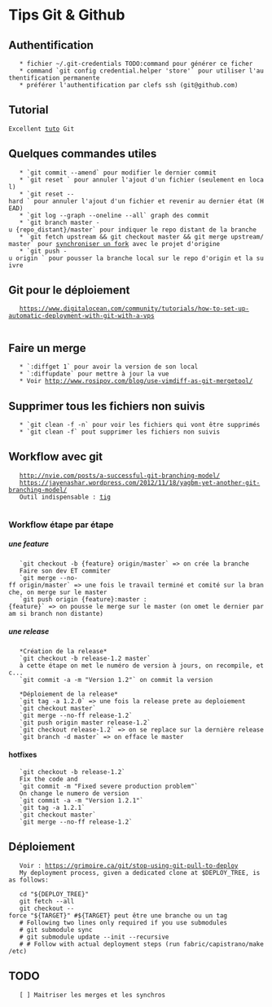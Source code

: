 = Tips Git & Github =

== Authentification ==

	* fichier ~/.git-credentials TODO:command pour générer ce ficher
	* command `git config credential.helper 'store'` pour utiliser l'authentification permanente
	* préférer l'authentification par clefs ssh (git@github.com)

== Tutorial ==

 Excellent [[http://blog.octo.com/git-dans-la-pratique-12/|tuto]] Git 
 
== Quelques commandes utiles ==

    * `git commit --amend` pour modifier le dernier commit
    * `git reset <file>` pour annuler l'ajout d'un fichier (seulement en local)
    * `git reset --hard <file>` pour annuler l'ajout d'un fichier et revenir au dernier état (HEAD)
    * `git log --graph --oneline --all` graph des commit
    * `git branch master -u {repo_distant}/master` pour indiquer le repo distant de la branche
    * `git fetch upstream && git checkout master && git merge upstream/master` pour [[https://www.sumonselim.com/sync-forked-github-repository-master/|synchroniser un fork]] avec le projet d'origine 
    * `git push -u origin <branch>` pour pousser la branche local sur le repo d'origin et la suivre

== Git pour le déploiement ==
	https://www.digitalocean.com/community/tutorials/how-to-set-up-automatic-deployment-with-git-with-a-vps
	
== Faire un merge ==

    * `:diffget 1` pour avoir la version de son local
    * `:diffupdate` pour mettre à jour la vue
    * Voir http://www.rosipov.com/blog/use-vimdiff-as-git-mergetool/

== Supprimer tous les fichiers non suivis ==
    
    * `git clean -f -n` pour voir les fichiers qui vont être supprimés
    * `git clean -f` pout supprimer les fichiers non suivis

== Workflow avec git ==
    http://nvie.com/posts/a-successful-git-branching-model/
    https://jayenashar.wordpress.com/2012/11/18/yagbm-yet-another-git-branching-model/
    Outil indispensable : [[http://jonas.nitro.dk/tig/|tig]]
    
=== Workflow étape par étape ===
    
===== une feature =====

    `git checkout -b {feature} origin/master` => on crée la branche
    Faire son dev ET commiter
    `git merge --no-ff origin/master` => une fois le travail terminé et comité sur la branche, on merge sur le master 
    `git push origin {feature}:master :{feature}` => on pousse le merge sur le master (on omet le dernier param si branch non distante)

===== une release =====

    *Création de la release*
    `git checkout -b release-1.2 master`
    à cette étape on met le numéro de version à jours, on recompile, etc...
    `git commit -a -m "Version 1.2"` on commit la version

    *Déploiement de la release*
    `git tag -a 1.2.0` => une fois la release prete au deploiement
    `git checkout master` 
    `git merge --no-ff release-1.2`
    `git push origin master release-1.2`
    `git checkout release-1.2` => on se replace sur la dernière release
    `git branch -d master` => on efface le master

==== hotfixes ====

    `git checkout -b release-1.2`
    Fix the code and
    `git commit -m "Fixed severe production problem"`
    On change le numero de version
    `git commit -a -m "Version 1.2.1"`
    `git tag -a 1.2.1`
    `git checkout master`
    `git merge --no-ff release-1.2`


== Déploiement ==
    
    Voir : https://grimoire.ca/git/stop-using-git-pull-to-deploy 
    My deployment process, given a dedicated clone at $DEPLOY_TREE, is as follows:

    cd "${DEPLOY_TREE}"
    git fetch --all
    git checkout --force "${TARGET}" #${TARGET} peut être une branche ou un tag
    # Following two lines only required if you use submodules
    # git submodule sync
    # git submodule update --init --recursive
    # # Follow with actual deployment steps (run fabric/capistrano/make/etc)


== TODO ==
    [ ] Maitriser les merges et les synchros
